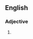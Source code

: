 ==English==

===Adjective===
{{infl|en|adjective|head=[[like]] [[death]] [[warmed]] [[up]]}}

# {{alternative form of|like death warmed over}}